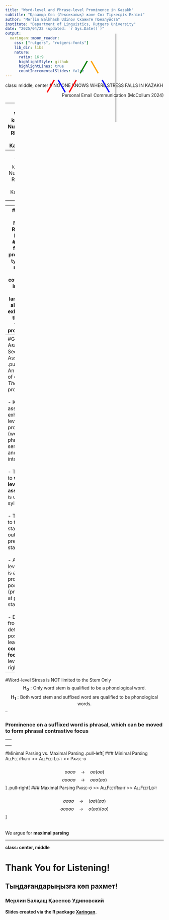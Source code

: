 ```yaml
---
title: "Word-level and Phrase-level Prominence in Kazakh"
subtitle: "Қазақща Сөз (Лексикалық) және Сөз Тіркесдік Екпіні"
author: "Merlin Balkhash Udinov Скажите Пожалуйста"
institute: "Department of Linguistics, Rutgers University"
date: "2025/04/22 (updated: `r Sys.Date()`)"
output:
  xaringan::moon_reader:
    css: ["rutgers", "rutgers-fonts"]
    lib_dir: libs
    nature:
      ratio: 16:9
      highlightStyle: github
      highlightLines: true
      countIncrementalSlides: false
---
```

class: middle, center
# NO ONE KNOWS WHERE STRESS FALLS IN KAZAKH
<div style="text-align: right; margin-left: 0;">
Personal Email Communication (McCollum 2024)
</div>

---
#A Well-known Nursery Rhyme in Kazakh
<div style="display: flex;">
<div style="flex: 2.5; padding-right: 1em;">
<table style="border-collapse: collapse; width: 100%;">
  <tr>
    <td style="border: none; width: 25%; padding: 8px;"> a.y<strong>ú</strong> </td>
    <td style="border: none; width: 25%; padding: 8px;"> o.t<strong>í</strong>r </td>
    <td style="border: none; width: 25%; padding: 8px;"> p<strong>à:</strong>r.t<strong>á</strong>-da</td>
    <td style="border: none; width: 25%; padding: 8px;"> </td>
  </tr>
  <tr>
    <td style="border: none; width: 25%; padding: 8px;"> cub </td>
    <td style="border: none; width: 25%; padding: 8px;"> sit </td>
    <td style="border: none; width: 25%; padding: 8px;"> desk-LOC </td>
    <td style="border: none; width: 25%; padding: 8px;"> </td>
  </tr>
  <tr>
  <td style="border: none; width: 25%; padding: 8px;"> </td>
  </tr>
  
  <tr>
    <td style="border: none; width: 25%; padding: 8px;"> </td>
    <td style="border: none; width: 25%; padding: 8px;"> e.k<strong>í</strong> </td>
    <td style="border: none; width: 25%; padding: 8px;"> qol-<strong>í</strong> </td>
    <td style="border: none; width: 25%; padding: 8px;"> q<strong>à:</strong>l.t<strong>á</strong>-da </td>
  </tr>
  <tr>
    <td style="border: none; width: 25%; padding: 8px;"> </td>
    <td style="border: none; width: 25%; padding: 8px;"> two </td>
    <td style="border: none; width: 25%; padding: 8px;"> hand-3.Poss </td>
    <td style="border: none; width: 25%; padding: 8px;"> pocket-LOC </td>
  </tr>
  <tr>
  <td style="border: none; width: 25%; padding: 8px;"> </td>
  </tr>
</table>

<table style="border-collapse: collapse; width: 100%;">
  <tr>
    <td style="border: none; width: 25%; padding: 8px;"> <strong>á:</strong> </td>
    <td style="border: none; width: 25%; padding: 8px;"> d<strong>é</strong>-di </td>
    <td style="border: none; width: 25%; padding: 8px;"> <strong>b(ə́):</strong> </td>
    <td style="border: none; width: 25%; padding: 8px;"> d<strong>é</strong>-di </td>
  </tr>
  <tr>
    <td style="border: none; width: 25%; padding: 8px;"> 'A' </td>
    <td style="border: none; width: 25%; padding: 8px;"> say-3.PST </td>
    <td style="border: none; width: 25%; padding: 8px;"> 'B(ə)' </td>
    <td style="border: none; width: 25%; padding: 8px;"> say-3.PST </td>
  </tr>
  <tr>
  <td style="border: none; width: 25%; padding: 8px;"> </td>
  </tr>
  
  <tr>
    <td style="border: none; width: 25%; padding: 8px;"> </td>
    <td style="border: none; width: 25%; padding: 8px;"> 'r'-g<strong>á</strong> </td>
    <td style="border: none; width: 25%; padding: 8px;"> til-<strong>í</strong> </td>
    <td style="border: none; width: 25%; padding: 8px;"> k<strong>è:</strong>l-m<strong>é</strong>-di </td>
  </tr>
  <tr>
    <td style="border: none; width: 25%; padding: 8px;"> </td>
    <td style="border: none; width: 25%; padding: 8px;"> 'r'-DAT </td>
    <td style="border: none; width: 25%; padding: 8px;"> tongue-3.Poss </td>
    <td style="border: none; width: 25%; padding: 8px;"> come-NEG-3.COP </td>
  </tr>
  <tr>
  <td style="border: none; width: 25%; padding: 8px;"> </td>
  </tr>
  <tr>
    <td colspan="4" style="border: none; width:100%; padding: 8px;">'A cub is sitting on the desk, with their hands in the pocket. They pronounced 'A', they pronounced 'B', but they cannot pronounce 'R'.'</td>
  </tr>
</table>
</div>

<div style="flex: 1;">
<img src="images/cub.png" height="450ptx">
</div>

</div>

---
#A Well-known Nursery Rhyme in Kazakh
<div style="display: flex;">
<div style="flex: 2.5; padding-right: 1em;">
<strong>Melodic Pattern</strong>
$$
\begin{array}{c}
\hline
\\[-1em]
\text{ } \quad \text{ } \quad \text{ } \quad \text{ }\quad \text{◎}\quad \text{ }\quad \text{ } \\
\hline
\\[-1em]
\text{ } \quad \text{○} \quad \text{ } \quad \text{○}\quad \text{ }\quad \text{○}\quad \text{ } \\
\hline
\\[-1em]
\text{●} \quad \text{ } \quad \text{●} \quad \text{ }\quad \text{ }\quad \text{ }\quad \text{●} \\
\hline
\end{array}
$$
<br>
<br>
<strong>(Non-) Prominence Types</strong><br>
$$
\begin{array}{l}
\text{●: L, one-beat long, low pitch}\\
\text{○: H, one-beat long, high pitch}\\
\text{◎: H+, two-beat long, extra high}
\end{array}
$$
</div>


<div style="flex: 1;">
<img src="images/cub.png" height="450ptx">
</div>

</div>

--
<div style="
  position: absolute;
  top: 325px;       /* how high from top */
  left: 350px;      /* how far from left */
  width: 45px;     /* length of the line */
  height: 4px;      /* thickness of the line */
  background-color: red; /* color of the line */
  transform: rotate(300deg); /* rotation angle */
"></div>
<div style="
  position: absolute;
  top: 325px;       /* how high from top */
  left: 385px;      /* how far from left */
  width: 45px;     /* length of the line */
  height: 4px;      /* thickness of the line */
  background-color: blue; /* color of the line */
  transform: rotate(60deg); /* rotation angle */
"></div>
<div style="
  position: absolute;
  top: 325px;       /* how high from top */
  left: 420px;      /* how far from left */
  width: 45px;     /* length of the line */
  height: 4px;      /* thickness of the line */
  background-color: red; /* color of the line */
  transform: rotate(300deg); /* rotation angle */
"></div>
<div style="
  position: absolute;
  top: 265px;       /* how high from top */
  left: 455px;      /* how far from left */
  width: 45px;     /* length of the line */
  height: 4px;      /* thickness of the line */
  background-color: green; /* color of the line */
  transform: rotate(300deg); /* rotation angle */
"></div>
<div style="
  position: absolute;
  top: 265px;       /* how high from top */
  left: 490px;      /* how far from left */
  width: 45px;     /* length of the line */
  height: 4px;      /* thickness of the line */
  background-color: orange; /* color of the line */
  transform: rotate(60deg); /* rotation angle */
"></div>
<div style="
  position: absolute;
  top: 325px;       /* how high from top */
  left: 525px;      /* how far from left */
  width: 45px;     /* length of the line */
  height: 4px;      /* thickness of the line */
  background-color: blue; /* color of the line */
  transform: rotate(60deg); /* rotation angle */
"></div>

---
#A Well-known Nursery Rhyme in Kazakh
<br>
###If we find two prominence types in a nursery rhyme, could we be inspired, that a language is allowed to exhibit **more than one type of prominence**.

<br>
<br>

###Some prior assumptions in this study need phonetic examinations:

1. Word-level prominence is **stress**, and it is realised with a **longer vowel** and a **higher pitch**

2. Phrase-level prominence is **pitch accent**, and it is realised with a **higher pitch**

---
#Grammar Assumed - Sequential Assignment
.pull-left[
- An analysis of *Optimality Theory* is proposed <br> <br>
- Kazakh is assumed to exhibit **four**-level prominence (word, phrasal, sentential and intonational) <br> <br>
- The input to **word-level stress assignment** is unparsed syllables <br> <br>
- The input to the next stage is the output of the previous stage <br> <br>
- At each level, there is a **default** prominence position (prominent at previous stage, etc.) <br> <br>
- Deviating from the default position will lead to **contrastive focus** at that level
]
.pull-right[
<div style="text-align: center;">
<img src="images/frame.png" height="500ptx">
</div>
]
---
#Word-level Stress is NOT limited to the Stem Only
$$
\boldsymbol{H_0}: \text{Only word stem is qualified to be a phonological word}.
$$
$$
\boldsymbol{H_1}: \text{Both word stem and suffixed word are qualified to be phonological words.}
$$
--
<div>
### Prominence on a suffixed word is phrasal, which can be moved to form **phrasal contrastive focus**

--
<table style="border-collapse: collapse; width: 100%; height: 150px;">
  <tr style="height: 33%;">
    <td style="border: none; width: 25%; padding: 4px; text-align: left;">(1a)  \(\textit{zhe.k}\color{blue}{\textit{è}}\)</td>
    <td style="border: none; width: 25%; padding: 4px; text-align: left;">'individual' (n.)</td>
    <td style="border: none; width: 25%; padding: 4px; text-align: left;">(stress on final position)</td>
  </tr>
  
  <tr style="height: 33%;">
    <td style="border: none; width: 25%; padding: 4px; text-align: left;">(1b) \(\textit{zhe.ke-l}\color{red}{\textit{í}}\textit{k}\)</td>
    <td style="border: none; width: 25%; padding: 4px; text-align: left;">'individual' (adj.)</td>
    <td style="border: none; width: 25%; padding: 4px; text-align: left;">(suffixation)</td>
  </tr>
  
  <tr style="height: 33%;">
    <td style="border: none; width: 25%; padding: 4px; text-align: left;">(1c) \(\textit{zhe.k}\color{red}{\textit{é}}\textit{-lik}\)</td>
    <td style="border: none; width: 25%; padding: 4px; text-align: left;">'individual' (adj.)</td>
    <td style="border: none; width: 25%; padding: 4px; text-align: left;">(contrastive focus)</td>
  </tr>
</table>

___

--
<table style="border-collapse: collapse; width: 100%; height: 150px;">
  <tr style="height: 33%;">
    <td style="border: none; width: 25%; padding: 4px; text-align: left;">(2a)  \(\textit{h}\color{blue}{\textit{ì}}\textit{.mi.ja}\)</td>
    <td style="border: none; width: 25%; padding: 4px; text-align: left;">'chemistry'</td>
    <td style="border: none; width: 25%; padding: 4px; text-align: left;">(stress kept on position of origin)</td>
  </tr>

  <tr style="height: 33%;">
    <td style="border: none; width: 25%; padding: 4px; text-align: left;">(2b) \(\textit{hi.mi.ja-l}\color{red}{\textit{í}}\textit{q}\)</td>
    <td style="border: none; width: 25%; padding: 4px; text-align: left;">'chemical'</td>
    <td style="border: none; width: 25%; padding: 4px; text-align: left;">(nativised via suffixation)</td>
  </tr>

  <tr style="height: 33%;">
    <td style="border: none; width: 25%; padding: 4px; text-align: left;">(2c)  \(\textit{h}\color{red}{\textit{í}}\textit{.mi.ja}\textit{-l}\color{blue}{\textit{I}}\textit{q}\)</td>
    <td style="border: none; width: 25%; padding: 4px; text-align: left;">'chemistry'</td>
    <td style="border: none; width: 25%; padding: 4px; text-align: left;">(contrastive focus)</td>
  </tr>
</table>


---
#Minimal Parsing vs. Maximal Parsing
.pull-left[
### Minimal Parsing
<span style="font-variant: small-caps;">AllFeetRight >> AllFeetLeft >> Parse-</span>σ
<br>
<br>
$$
\sigma\sigma\sigma\sigma\quad\rightarrow\quad\sigma\sigma(\sigma\sigma)
$$
$$
\sigma\sigma\sigma\sigma\sigma\quad\rightarrow\quad\sigma\sigma\sigma(\sigma\sigma)
$$
]
.pull-right[
### Maximal Parsing
<span style="font-variant: small-caps;">Parse-</span>σ<span style="font-variant: small-caps;"> >> AllFeetRight >> AllFeetLeft</span>
<br>
<br>
$$
\sigma\sigma\sigma\sigma\quad\rightarrow\quad(\sigma\sigma)(\sigma\sigma)
$$
$$
\sigma\sigma\sigma\sigma\sigma\quad\rightarrow\quad\sigma(\sigma\sigma)(\sigma\sigma)
$$
]
<br>
<br>
<br>
We argue for <strong>maximal parsing<strong>
<div style="
  position: absolute;
  top: 300px;       /* how high from top */
  left: 440px;      /* how far from left */
  width: 280px;     /* length of the line */
  height: 2px;      /* thickness of the line */
  background-color: black; /* color of the line */
  transform: rotate(90deg); /* rotation angle */
"></div>

---
class: center, middle

# Thank You for Listening!

## Тыңдағандарыңызға көп рахмет!
### Мерлин Балқащ Қасенов Удиновский

Slides created via the R package [**Xaringan**](https://github.com/yihui/xaringan).
